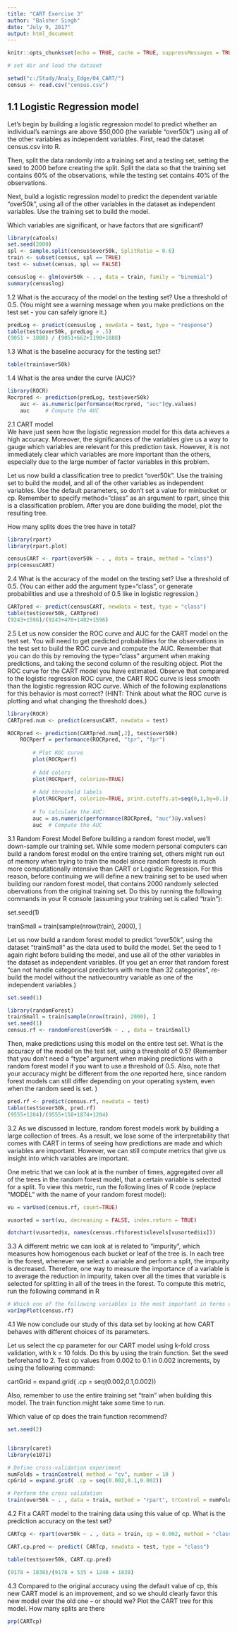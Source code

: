 ---
title: "CART Exercise 3"
author: "Balsher Singh"
date: "July 9, 2017"
output: html_document
---

```{r setup, include=FALSE}
knitr::opts_chunk$set(echo = TRUE, cache = TRUE, suppressMessages = TRUE, suppressWarnings = TRUE, message = FALSE, warning = FALSE)
```
```{r, include=FALSE}
# set dir and load the dataset

setwd("c:/Study/Analy_Edge/04_CART/")
census <- read.csv("census.csv")
```

## 1.1 Logistic Regression model
Let's begin by building a logistic regression model to predict whether an individual's earnings are above $50,000 (the variable "over50k") using all of the other variables as independent variables. First, read the dataset census.csv into R.

Then, split the data randomly into a training set and a testing set, setting the seed to 2000 before creating the split. Split the data so that the training set contains 60% of the observations, while the testing set contains 40% of the observations.

Next, build a logistic regression model to predict the dependent variable "over50k", using all of the other variables in the dataset as independent variables. Use the training set to build the model.

Which variables are significant, or have factors that are significant?

```{r}
library(caTools)
set.seed(2000)
spl <- sample.split(census$over50k, SplitRatio = 0.6)
train <- subset(census, spl == TRUE)
test <- subset(census, spl == FALSE)

censuslog <- glm(over50k ~ . , data = train, family = "binomial")
summary(censuslog)
```

1.2 What is the accuracy of the model on the testing set? Use a threshold of 0.5. (You might see a warning message when you make predictions on the test set - you can safely ignore it.)
```{r}
predLog <- predict(censuslog , newdata = test, type = "response")
table(test$over50k, predLog > .5)
(9051 + 1888) / (9051+662+1190+1888)

```
 1.3 What is the baseline accuracy for the testing set?
 
```{r}
table(train$over50k)
```
1.4 What is the area under the curve (AUC)?

```{r}
library(ROCR)
Rocrpred <- prediction(predLog, test$over50k)
    auc <- as.numeric(performance(Rocrpred, "auc")@y.values)
    auc     # Compute the AUC

```

2.1 CART model  
We have just seen how the logistic regression model for this data achieves a high accuracy. Moreover, the significances of the variables give us a way to gauge which variables are relevant for this prediction task. However, it is not immediately clear which variables are more important than the others, especially due to the large number of factor variables in this problem.

Let us now build a classification tree to predict "over50k". Use the training set to build the model, and all of the other variables as independent variables. Use the default parameters, so don't set a value for minbucket or cp. Remember to specify method="class" as an argument to rpart, since this is a classification problem. After you are done building the model, plot the resulting tree.

How many splits does the tree have in total?
```{r}
library(rpart)
library(rpart.plot)

censusCART <- rpart(over50k ~ . , data = train, method = "class")
prp(censusCART)
```

2.4 What is the accuracy of the model on the testing set? Use a threshold of 0.5. (You can either add the argument type="class", or generate probabilities and use a threshold of 0.5 like in logistic regression.)

```{r}
CARTpred <- predict(censusCART, newdata = test, type = "class")
table(test$over50k, CARTpred)
(9243+1596)/(9243+470+1482+1596)
```

2.5 Let us now consider the ROC curve and AUC for the CART model on the test set. You will need to get predicted probabilities for the observations in the test set to build the ROC curve and compute the AUC. Remember that you can do this by removing the type="class" argument when making predictions, and taking the second column of the resulting object. 
Plot the ROC curve for the CART model you have estimated. Observe that compared to the logistic regression ROC curve, the CART ROC curve is less smooth than the logistic regression ROC curve. Which of the following explanations for this behavior is most correct? (HINT: Think about what the ROC curve is plotting and what changing the threshold does.)

```{r}
library(ROCR)
CARTpred.num <- predict(censusCART, newdata = test)

ROCRpred <- prediction(CARTpred.num[,2], test$over50k)
    ROCRperf = performance(ROCRpred, "tpr", "fpr")
        
        # Plot ROC curve
        plot(ROCRperf)
        
        # Add colors
        plot(ROCRperf, colorize=TRUE)
        
        # Add threshold labels 
        plot(ROCRperf, colorize=TRUE, print.cutoffs.at=seq(0,1,by=0.1), text.adj=c(-0.2,1.7))
        
        # To calculate the AUC:
        auc = as.numeric(performance(ROCRpred, "auc")@y.values)
        auc  # Compute the AUC 
```



3.1 Random Forest Model
Before building a random forest model, we'll down-sample our training set. While some modern personal computers can build a random forest model on the entire training set, others might run out of memory when trying to train the model since random forests is much more computationally intensive than CART or Logistic Regression. For this reason, before continuing we will define a new training set to be used when building our random forest model, that contains 2000 randomly selected obervations from the original training set. Do this by running the following commands in your R console (assuming your training set is called "train"):

set.seed(1)

trainSmall = train[sample(nrow(train), 2000), ]

Let us now build a random forest model to predict "over50k", using the dataset "trainSmall" as the data used to build the model. Set the seed to 1 again right before building the model, and use all of the other variables in the dataset as independent variables. (If you get an error that random forest "can not handle categorical predictors with more than 32 categories", re-build the model without the nativecountry variable as one of the independent variables.)


```{r}
set.seed(1)

library(randomForest)
trainSmall = train[sample(nrow(train), 2000), ]
set.seed(1)
census.rf <- randomForest(over50k ~ . , data = trainSmall)

```
Then, make predictions using this model on the entire test set. What is the accuracy of the model on the test set, using a threshold of 0.5? (Remember that you don't need a "type" argument when making predictions with a random forest model if you want to use a threshold of 0.5. Also, note that your accuracy might be different from the one reported here, since random forest models can still differ depending on your operating system, even when the random seed is set. )
```{r}
pred.rf <- predict(census.rf, newdata = test)
table(test$over50k, pred.rf)
(9555+1204)/(9555+158+1874+1204)

```

3.2
As we discussed in lecture, random forest models work by building a large collection of trees. As a result, we lose some of the interpretability that comes with CART in terms of seeing how predictions are made and which variables are important. However, we can still compute metrics that give us insight into which variables are important.

One metric that we can look at is the number of times, aggregated over all of the trees in the random forest model, that a certain variable is selected for a split. To view this metric, run the following lines of R code (replace "MODEL" with the name of your random forest model):
```{r}
vu = varUsed(census.rf, count=TRUE)

vusorted = sort(vu, decreasing = FALSE, index.return = TRUE)

dotchart(vusorted$x, names(census.rf$forest$xlevels[vusorted$ix]))
```

3.3
A different metric we can look at is related to "impurity", which measures how homogenous each bucket or leaf of the tree is. In each tree in the forest, whenever we select a variable and perform a split, the impurity is decreased. Therefore, one way to measure the importance of a variable is to average the reduction in impurity, taken over all the times that variable is selected for splitting in all of the trees in the forest. To compute this metric, run the following command in R
```{r}
# Which one of the following variables is the most important in terms of mean reduction in impurity?
varImpPlot(census.rf)
```
  
  
4.1 
We now conclude our study of this data set by looking at how CART behaves with different choices of its parameters.

Let us select the cp parameter for our CART model using k-fold cross validation, with k = 10 folds. Do this by using the train function. Set the seed beforehand to 2. Test cp values from 0.002 to 0.1 in 0.002 increments, by using the following command:

cartGrid = expand.grid( .cp = seq(0.002,0.1,0.002))

Also, remember to use the entire training set "train" when building this model. The train function might take some time to run.

Which value of cp does the train function recommend?

```{r}
set.seed(2)


library(caret)
library(e1071)

# Define cross-validation experiment
numFolds = trainControl( method = "cv", number = 10 )
cpGrid = expand.grid( .cp = seq(0.002,0.1,0.002)) 

# Perform the cross validation
train(over50k ~ . , data = train, method = "rpart", trControl = numFolds, tuneGrid = cpGrid )

```

4.2
Fit a CART model to the training data using this value of cp. What is the prediction accuracy on the test set?

```{r}
CARTcp <- rpart(over50k ~ . , data = train, cp = 0.002, method = "class")

CART.cp.pred <- predict( CARTcp, newdata = test, type = "class")

table(test$over50k, CART.cp.pred)

(9178 + 1838)/(9178 + 535 + 1240 + 1838)
```

4.3
Compared to the original accuracy using the default value of cp, this new CART model is an improvement, and so we should clearly favor this new model over the old one -- or should we? Plot the CART tree for this model. How many splits are there
```{r}
prp(CARTcp)
```

